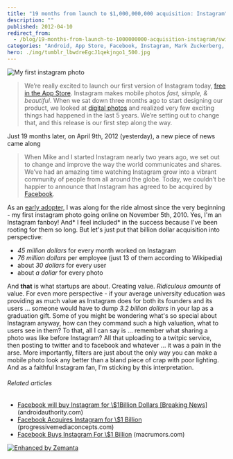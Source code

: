 ```yaml
---
title: "19 months from launch to $1,000,000,000 acquisition: Instagram"
description: ""
published: 2012-04-10
redirect_from:
  - /blog/19-months-from-launch-to-1000000000-acquisition-instagram/swizec/4142
categories: "Android, App Store, Facebook, Instagram, Mark Zuckerberg, Photograph, Twitter, Uncategorized, Wikipedia"
hero: ./img/tumblr_lbwdreEgcJ1qekjngo1_500.jpg
---
```


![]()![My first instagram photo](./img/tumblr_lbwdreEgcJ1qekjngo1_500.jpg "My first instagram photo")

> We’re really excited to launch our first version of Instagram today, [free in the App Store](itms://itunes.apple.com/us/app/instagram/id389801252?mt=8). Instagram makes mobile photos _fast, simple, & beautiful_. When we sat down three months ago to start designing our product, we looked at [digital photos](http://en.wikipedia.org/wiki/Digital_photography "Digital photography") and realized very few exciting things had happened in the last 5 years. We’re setting out to change that, and this release is our first step along the way.

Just 19 months later, on April 9th, 2012 (yesterday), a new piece of news came along

> When Mike and I started Instagram nearly two years ago, we set out to change and improve the way the world communicates and shares. We’ve had an amazing time watching Instagram grow into a vibrant community of people from all around the globe. Today, we couldn’t be happier to announce that Instagram has agreed to be acquired by [Facebook](http://facebook.com "Facebook").

As an [early adopter](http://en.wikipedia.org/wiki/Early_adopter "Early adopter"), I was along for the ride almost since the very beginning - my first instagram photo going online on November 5th, 2010. Yes, I'm an Instagram fanboy! And* I feel included* in the success because I've been rooting for them so long. But let's just put that billion dollar acquisition into perspective:

- _45 million dollars_ for every month worked on Instagram
- _76 million dollars_ per employee (just 13 of them according to Wikipedia)
- about _30 dollars_ for every user
- about _a dollar_ for every photo

And **that** is what startups are about. Creating value. _Ridiculous amounts_ of value. For even more perspective - if your average university education was providing as much value as Instagram does for both its founders and its users ... someone would have to dump _3.2 billion dollars_ in your lap as a graduation gift. Some of you might be wondering what's so special about Instagram anyway, how can they command such a high valuation, what to users see in them? To that, all I can say is ... remember what sharing a photo was like before Instagram? All that uploading to a twitpic service, then posting to twitter and to facebook and whatever ... it was a pain in the arse. More importantly, filters are just about the only way you can make a mobile photo look any better than a bland piece of crap with poor lighting. And as a faithful Instagram fan, I'm sticking by this interpretation.

###### Related articles

- [Facebook will buy Instagram for \\\$1Billion Dollars \[Breaking News\]](http://www.androidauthority.com/facebook-will-buy-instagram-for-1billion-dollars-breaking-news-73899/) (androidauthority.com)
- [Facebook Acquires Instagram for \\\$1 Billion](http://progressivemediaconcepts.com/2012/04/facebook-acquires-instagram-for-1-billion/) (progressivemediaconcepts.com)
- [Facebook Buys Instagram For \\\$1 Billion](http://www.macrumors.com/2012/04/09/facebook-buys-instagram-for-1-billion/) (macrumors.com)

[![Enhanced by Zemanta](http://img.zemanta.com/zemified_e.png?x-id=70289ca6-3204-4e92-96ee-7ccb9373ab9d)](http://www.zemanta.com/ "Enhanced by Zemanta")
